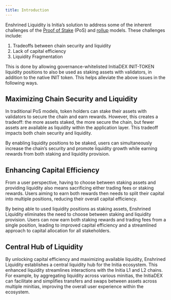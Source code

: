 ```yaml
---
title: Introduction
---
```


Enshrined Liquidity is Initia’s solution to address some of the inherent challenges of the [Proof of Stake](https://www.coinbase.com/learn/crypto-basics/what-is-proof-of-work-or-proof-of-stake) (PoS) and [rollup](https://www.cyfrin.io/blog/what-are-blockchain-rollups-a-full-guide-to-zk-and-optimistic-rollups#:~:text=Blockchain%20Rollups%20are%20an%20L2,are%2C%20and%20how%20they%20work.) models. These challenges include:

1. Tradeoffs between chain security and liquidity
2. Lack of <Tooltip tip="The ratio between the amount of assets invested and the received returns"> capital efficiency </Tooltip>
3. <Tooltip tip="The available liquidity being spread thin across multiple venues rather than being accessible from a single marketplace"> Liquidity Fragmentation </Tooltip>

This is done by allowing governance-whitelisted InitiaDEX INIT-TOKEN liquidity positions to also be used as staking assets with validators, in addition to the native INIT token. This helps alleviate the above issues in the following ways.

## Maximizing Chain Security and Liquidity

In traditional PoS models, token holders can stake their assets with validators to secure the chain and earn rewards. However, this creates a tradeoff: the more assets staked, the more secure the chain, but fewer assets are available as liquidity within the application layer. This tradeoff impacts both chain security and liquidity.

By enabling liquidity positions to be staked, users can simultaneously increase the chain’s security and promote liquidity growth while earning rewards from both staking and liquidity provision.

## Enhancing Capital Efficiency

From a user perspective, having to choose between staking assets and providing liquidity also means sacrificing either trading fees or staking rewards. Users aiming to earn both rewards then needs to split their capital into multiple positions, reducing their overall capital efficiency.

By being able to used liquidity positions as staking assets, Enshrined Liquidity eliminates the need to choose between staking and liquidity provision. Users can now earn both staking rewards and trading fees from a single position, leading to improved capital efficiency and a streamlined approach to capital allocation for all stakeholders.

## Central Hub of Liquidity

By unlocking capital efficiency and maximizing available liquidity, Enshrined Liquidity establishes a central liquidity hub for the Initia ecosystem. This enhanced liquidity streamlines interactions with the Initia L1 and L2 chains. For example, by aggregating liquidity across various minitias, the InitiaDEX can facilitate and simplifies transfers and swaps between assets across multiple minitias, improving the overall user experience within the ecosystem.
